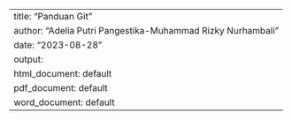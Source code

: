 ---
title: "Panduan Git"
author: "Adelia Putri Pangestika-Muhammad Rizky Nurhambali"
date: "2023-08-28"
output: 
  html_document: default
  pdf_document: default
  word_document: default
---